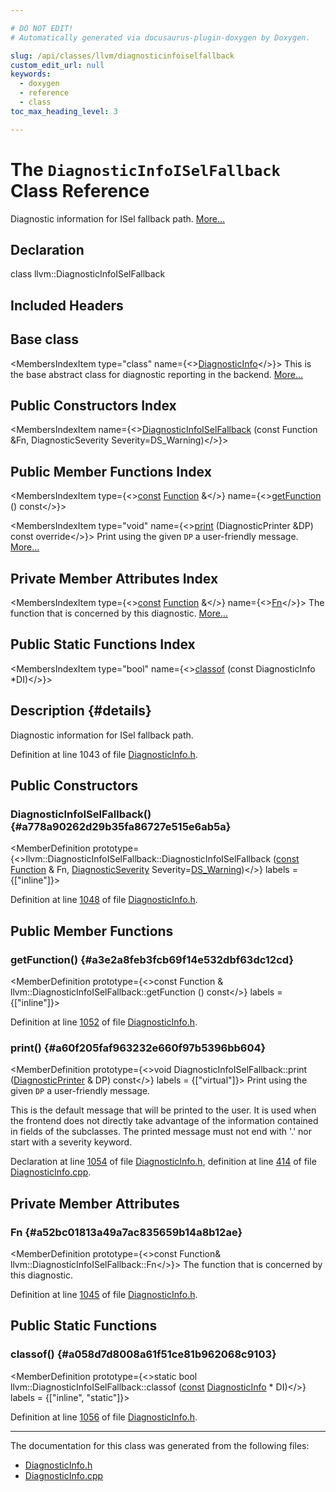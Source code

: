 ```yaml
---

# DO NOT EDIT!
# Automatically generated via docusaurus-plugin-doxygen by Doxygen.

slug: /api/classes/llvm/diagnosticinfoiselfallback
custom_edit_url: null
keywords:
  - doxygen
  - reference
  - class
toc_max_heading_level: 3

---
```





# The `DiagnosticInfoISelFallback` Class Reference

<DoxygenPage pluginConfig={pluginConfig}>

Diagnostic information for ISel fallback path. <a href="#details">More...</a>

## Declaration

<CodeBlock>class llvm::DiagnosticInfoISelFallback</CodeBlock>

## Included Headers

<IncludesList>
<IncludesListItem
  filePath="llvm/IR/DiagnosticInfo.h"
  permalink="/docs/api/files/include/include/llvm/include/llvm/ir/diagnosticinfo-h"
  isLocal="true" />
</IncludesList>

## Base class

<MembersIndex>

<MembersIndexItem
  type="class"
  name={<><a href="/docs/api/classes/llvm/diagnosticinfo">DiagnosticInfo</a></>}>
This is the base abstract class for diagnostic reporting in the backend. <a href="/docs/api/classes/llvm/diagnosticinfo/#details">More...</a>
</MembersIndexItem>

</MembersIndex>

## Public Constructors Index

<MembersIndex>

<MembersIndexItem
  name={<><a href="#a778a90262d29b35fa86727e515e6ab5a">DiagnosticInfoISelFallback</a> (const Function &amp;Fn, DiagnosticSeverity Severity=DS&#95;Warning)</>}>
</MembersIndexItem>

</MembersIndex>

## Public Member Functions Index

<MembersIndex>

<MembersIndexItem
  type={<><a href="/docs/api/files/lib/lib/target/lib/target/aarch64/aarch64promoteconstant-cpp/#a90f8350fecae261c25be85d38b451bff">const</a> <a href="/docs/api/classes/llvm/function">Function</a> &amp;</>}
  name={<><a href="#a3e2a8feb3fcb69f14e532dbf63dc12cd">getFunction</a> () const</>}>
</MembersIndexItem>

<MembersIndexItem
  type="void"
  name={<><a href="#a60f205faf963232e660f97b5396bb604">print</a> (DiagnosticPrinter &amp;DP) const override</>}>
Print using the given <code>DP</code> a user-friendly message. <a href="#a60f205faf963232e660f97b5396bb604">More...</a>
</MembersIndexItem>

</MembersIndex>

## Private Member Attributes Index

<MembersIndex>

<MembersIndexItem
  type={<><a href="/docs/api/files/lib/lib/target/lib/target/aarch64/aarch64promoteconstant-cpp/#a90f8350fecae261c25be85d38b451bff">const</a> <a href="/docs/api/classes/llvm/function">Function</a> &amp;</>}
  name={<><a href="#a52bc01813a49a7ac835659b14a8b12ae">Fn</a></>}>
The function that is concerned by this diagnostic. <a href="#a52bc01813a49a7ac835659b14a8b12ae">More...</a>
</MembersIndexItem>

</MembersIndex>

## Public Static Functions Index

<MembersIndex>

<MembersIndexItem
  type="bool"
  name={<><a href="#a058d7d8008a61f51ce81b962068c9103">classof</a> (const DiagnosticInfo &#42;DI)</>}>
</MembersIndexItem>

</MembersIndex>

## Description {#details}

Diagnostic information for ISel fallback path.

Definition at line 1043 of file <a href="/docs/api/files/include/include/llvm/include/llvm/ir/diagnosticinfo-h">DiagnosticInfo.h</a>.

<SectionDefinition>

## Public Constructors

### DiagnosticInfoISelFallback() {#a778a90262d29b35fa86727e515e6ab5a}

<MemberDefinition
  prototype={<>llvm::DiagnosticInfoISelFallback::DiagnosticInfoISelFallback (<a href="/docs/api/files/lib/lib/target/lib/target/aarch64/aarch64promoteconstant-cpp/#a90f8350fecae261c25be85d38b451bff">const</a> <a href="/docs/api/classes/llvm/function">Function</a> &amp; Fn, <a href="/docs/api/namespaces/llvm/#abfcab32516704f11d146c757f402ad5c">DiagnosticSeverity</a> Severity=<a href="/docs/api/namespaces/llvm/#abfcab32516704f11d146c757f402ad5ca1cde8c8828756cdaf2a93260e247ae31">DS&#95;Warning</a>)</>}
  labels = {["inline"]}>

Definition at line <a href="/docs/api/files/include/include/llvm/include/llvm/ir/diagnosticinfo-h/#l01048">1048</a> of file <a href="/docs/api/files/include/include/llvm/include/llvm/ir/diagnosticinfo-h">DiagnosticInfo.h</a>.
</MemberDefinition>

</SectionDefinition>

<SectionDefinition>

## Public Member Functions

### getFunction() {#a3e2a8feb3fcb69f14e532dbf63dc12cd}

<MemberDefinition
  prototype={<>const Function &amp; llvm::DiagnosticInfoISelFallback::getFunction () const</>}
  labels = {["inline"]}>

Definition at line <a href="/docs/api/files/include/include/llvm/include/llvm/ir/diagnosticinfo-h/#l01052">1052</a> of file <a href="/docs/api/files/include/include/llvm/include/llvm/ir/diagnosticinfo-h">DiagnosticInfo.h</a>.
</MemberDefinition>

### print() {#a60f205faf963232e660f97b5396bb604}

<MemberDefinition
  prototype={<>void DiagnosticInfoISelFallback::print (<a href="/docs/api/classes/llvm/diagnosticprinter">DiagnosticPrinter</a> &amp; DP) const</>}
  labels = {["virtual"]}>
Print using the given <code>DP</code> a user-friendly message.

This is the default message that will be printed to the user. It is used when the frontend does not directly take advantage of the information contained in fields of the subclasses. The printed message must not end with &#39;.&#39; nor start with a severity keyword.

Declaration at line <a href="/docs/api/files/include/include/llvm/include/llvm/ir/diagnosticinfo-h/#l01054">1054</a> of file <a href="/docs/api/files/include/include/llvm/include/llvm/ir/diagnosticinfo-h">DiagnosticInfo.h</a>, definition at line <a href="/docs/api/files/lib/lib/ir/diagnosticinfo-cpp/#l00414">414</a> of file <a href="/docs/api/files/lib/lib/ir/diagnosticinfo-cpp">DiagnosticInfo.cpp</a>.
</MemberDefinition>

</SectionDefinition>

<SectionDefinition>

## Private Member Attributes

### Fn {#a52bc01813a49a7ac835659b14a8b12ae}

<MemberDefinition
  prototype={<>const Function&amp; llvm::DiagnosticInfoISelFallback::Fn</>}>
The function that is concerned by this diagnostic.

Definition at line <a href="/docs/api/files/include/include/llvm/include/llvm/ir/diagnosticinfo-h/#l01045">1045</a> of file <a href="/docs/api/files/include/include/llvm/include/llvm/ir/diagnosticinfo-h">DiagnosticInfo.h</a>.
</MemberDefinition>

</SectionDefinition>

<SectionDefinition>

## Public Static Functions

### classof() {#a058d7d8008a61f51ce81b962068c9103}

<MemberDefinition
  prototype={<>static bool llvm::DiagnosticInfoISelFallback::classof (<a href="/docs/api/files/lib/lib/target/lib/target/aarch64/aarch64promoteconstant-cpp/#a90f8350fecae261c25be85d38b451bff">const</a> <a href="/docs/api/classes/llvm/diagnosticinfo">DiagnosticInfo</a> &#42; DI)</>}
  labels = {["inline", "static"]}>

Definition at line <a href="/docs/api/files/include/include/llvm/include/llvm/ir/diagnosticinfo-h/#l01056">1056</a> of file <a href="/docs/api/files/include/include/llvm/include/llvm/ir/diagnosticinfo-h">DiagnosticInfo.h</a>.
</MemberDefinition>

</SectionDefinition>

<hr/>

The documentation for this class was generated from the following files:

<ul>
<li><a href="/docs/api/files/include/include/llvm/include/llvm/ir/diagnosticinfo-h">DiagnosticInfo.h</a></li>
<li><a href="/docs/api/files/lib/lib/ir/diagnosticinfo-cpp">DiagnosticInfo.cpp</a></li>
</ul>

</DoxygenPage>
